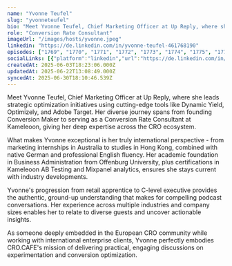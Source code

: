 ```yaml
---
name: "Yvonne Teufel"
slug: "yvonneteufel"
bio: "Meet Yvonne Teufel, Chief Marketing Officer at Up Reply, where she leads strategic optimization initiatives using cutting-edge tools like Dynamic Yield, Optimizely, and Adobe Target. Her diverse journey spans from founding Conversion Maker to serving as a Conversion Rate Consultant at Kameleoon, giving her deep expertise across the CRO ecosystem. What makes Yvonne exceptional is her truly international perspective - from marketing internships in Australia to studies in Hong Kong, combined with native German and professional English fluency. Her academic foundation in Business Administration from Offenburg University, plus certifications in Kameleoon AB Testing and Mixpanel analytics, ensures she stays current with industry developments. Yvonne's progression from retail apprentice to C-level executive provides the authentic, ground-up understanding that makes for compelling podcast conversations. Her experience across multiple industries and company sizes enables her to relate to diverse guests and uncover actionable insights.As someone deeply embedded in the European CRO community while working with international enterprise clients, Yvonne perfectly embodies CRO.CAFE's mission of delivering practical, engaging discussions on experimentation and conversion optimization."
role: "Conversion Rate Consultant"
imageUrl: "/images/hosts/yvonne.jpeg"
linkedin: "https://de.linkedin.com/in/yvonne-teufel-461768190"
episodes: ["1769", "1770", "1771", "1772", "1773", "1774", "1775", "1776", "1777", "1778", "1779", "1780", "1781", "1782", "1783", "1784", "1785", "1786", "1787", "1788", "1789", "1790", "1791", "1792", "1793"]
socialLinks: [{"platform":"linkedin","url":"https://de.linkedin.com/in/yvonne-teufel-461768190"}]
createdAt: 2025-06-03T18:23:06.000Z
updatedAt: 2025-06-22T13:08:49.000Z
syncedAt: 2025-06-30T18:10:46.539Z
---
```


Meet Yvonne Teufel, Chief Marketing Officer at Up Reply, where she leads strategic optimization initiatives using cutting-edge tools like Dynamic Yield, Optimizely, and Adobe Target. Her diverse journey spans from founding Conversion Maker to serving as a Conversion Rate Consultant at Kameleoon, giving her deep expertise across the CRO ecosystem.

What makes Yvonne exceptional is her truly international perspective - from marketing internships in Australia to studies in Hong Kong, combined with native German and professional English fluency. Her academic foundation in Business Administration from Offenburg University, plus certifications in Kameleoon AB Testing and Mixpanel analytics, ensures she stays current with industry developments.

Yvonne's progression from retail apprentice to C-level executive provides the authentic, ground-up understanding that makes for compelling podcast conversations. Her experience across multiple industries and company sizes enables her to relate to diverse guests and uncover actionable insights.

As someone deeply embedded in the European CRO community while working with international enterprise clients, Yvonne perfectly embodies CRO.CAFE's mission of delivering practical, engaging discussions on experimentation and conversion optimization.